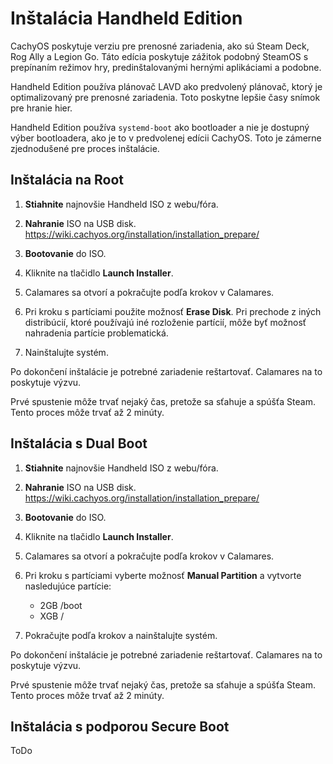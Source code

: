 # Inštalácia Handheld Edition

CachyOS poskytuje verziu pre prenosné zariadenia, ako sú Steam Deck, Rog Ally a Legion Go.
Táto edícia poskytuje zážitok podobný SteamOS s prepínaním režimov hry, predinštalovanými hernými aplikáciami a podobne.

Handheld Edition používa plánovač LAVD ako predvolený plánovač, ktorý je optimalizovaný pre prenosné zariadenia.
Toto poskytne lepšie časy snímok pre hranie hier.

Handheld Edition používa `systemd-boot` ako bootloader a nie je dostupný výber bootloadera, ako je to v predvolenej edícii CachyOS.
Toto je zámerne zjednodušené pre proces inštalácie.

## Inštalácia na Root

<Steps>

1. **Stiahnite** najnovšie Handheld ISO z webu/fóra.

2. **Nahranie** ISO na USB disk. https://wiki.cachyos.org/installation/installation_prepare/

3. **Bootovanie** do ISO.

4. Kliknite na tlačidlo **Launch Installer**.

5. Calamares sa otvorí a pokračujte podľa krokov v Calamares.

6. Pri kroku s partíciami použite možnosť **Erase Disk**. Pri prechode z iných distribúcií, ktoré používajú iné rozloženie partícií, môže byť možnosť nahradenia partície problematická.

7. Nainštalujte systém.

</Steps>

Po dokončení inštalácie je potrebné zariadenie reštartovať. Calamares na to poskytuje výzvu.

Prvé spustenie môže trvať nejaký čas, pretože sa sťahuje a spúšťa Steam.
Tento proces môže trvať až 2 minúty.

## Inštalácia s Dual Boot

<Steps>

1. **Stiahnite** najnovšie Handheld ISO z webu/fóra.

2. **Nahranie** ISO na USB disk. https://wiki.cachyos.org/installation/installation_prepare/

3. **Bootovanie** do ISO.

4. Kliknite na tlačidlo **Launch Installer**.

5. Calamares sa otvorí a pokračujte podľa krokov v Calamares.

6. Pri kroku s partíciami vyberte možnosť **Manual Partition** a vytvorte nasledujúce partície:

    - 2GB /boot
    - XGB /

7. Pokračujte podľa krokov a nainštalujte systém.

</Steps>

Po dokončení inštalácie je potrebné zariadenie reštartovať. Calamares na to poskytuje výzvu.

Prvé spustenie môže trvať nejaký čas, pretože sa sťahuje a spúšťa Steam.
Tento proces môže trvať až 2 minúty.

## Inštalácia s podporou Secure Boot

ToDo